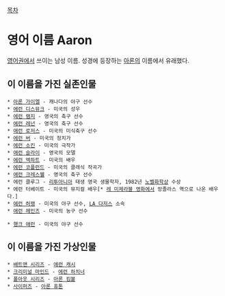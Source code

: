 [[목차]]
= 영어 이름 Aaron =
[[영어]]권에서 쓰이는 남성 이름. 성경에 등장하는 [[아론]]의 이름에서 유래했다.

== 이 이름을 가진 실존인물 ==
 * [[아론 가이엘]] - 캐나다의 야구 선수
 * [[에런 디스뮤크]] - 미국의 성우
 * [[아론 램지|에런 램지]] - 영국의 축구 선수
 * [[아론 레넌|에런 레넌]] - 영국의 축구 선수
 * [[애런 로저스]] - 미국의 미식축구 선수
 * [[에런 버와 알렉산더 해밀턴의 결투|에런 버]] - 미국의 정치가
 * [[에런 소킨]] - 미국의 극작가
 * [[애런 슬라이]] - 영국의 모델
 * [[에런 엑하트]] - 미국의 배우
 * [[에런 코플런드]] - 미국의 클래식 작곡가
 * [[애런 크레스웰]] - 영국의 축구 선수
 * 에런 클루그 - [[리투아니아]] 태생 영국 생물학자, 1982년 [[노벨화학상]] 수상
 * 에런 터베이트 - 미국의 뮤지컬 배우[* [[레미제라블(2012)|레 미제라블 영화]]에서 앙졸라스 역으로 나온 배우다.]
 * [[에런 허랭]] - 미국의 야구 선수, [[LA 다저스]] 소속
 * [[애런 헤인즈]] - 미국의 농구 선수

 * [[행크 애런]] - 미국의 야구 선수

== 이 이름을 가진 가상인물 ==
 * [[배트맨 시리즈]] - [[에런 캐시]]
 * [[크리미널 마인드]] - [[에런 하치너]]
 * [[폴아웃 시리즈]] - [[아론 킴볼]]
 * [[사이퍼즈]] - [[아론 휴톤]]

